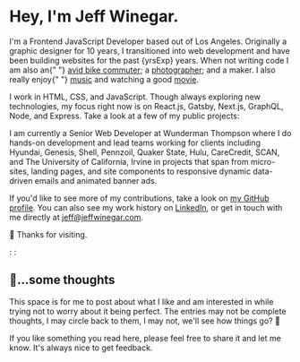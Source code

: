 

<SEO title="Jeff Winegar - Frontend Developer" />

# Hey, I'm Jeff Winegar.

<p>
  I'm a Frontend JavaScript Developer based out of Los Angeles. Originally a
  graphic designer for 10 years, I transitioned into web development and have
  been building websites for the past {yrsExp} years. When not writing code I am
  also an{" "}
  <a href="https://www.strava.com/athletes/jeff_winegar">avid bike commuter</a>;
  a <a href="https://www.instagram.com/jeff_winegar/">photographer</a>; and a
  maker. I also really enjoy{" "}
  <a href="https://music.apple.com/profile/jeff_winegar">music</a> and watching
  a good <a href="https://letterboxd.com/jeff_winegar/">movie</a>.
</p>

I work in HTML, CSS, and JavaScript. Though always exploring new technologies, my focus right now is on React.js, Gatsby, Next.js, GraphQL, Node, and Express. Take a look at a few of my public projects:

<GithubRepos />

I am currently a Senior Web Developer at Wunderman Thompson where I do hands-on development and lead teams working for clients including Hyundai, Genesis, Shell, Pennzoil, Quaker State, Hulu, CareCredit, SCAN, and The University of California, Irvine in projects that span from micro-sites, landing pages, and site components to responsive dynamic data-driven emails and animated banner ads.

If you'd like to see more of my contributions, take a look on [my GitHub profile](https://github.com/jeffwinegar). You can also see my work history on [LinkedIn](https://www.linkedin.com/in/jeffwinegar), or get in touch with me directly at [jeff@jeffwinegar.com](mailto:jeff@jeffwinegar.com).

👋 Thanks for visiting.

: :

## 🤔...some thoughts

This space is for me to post about what I like and am interested in while trying not to worry about it being perfect. The entries may not be complete thoughts, I may circle back to them, I may not, we'll see how things go? 🤷

If you like something you read here, please feel free to share it and let me know. It's always nice to get feedback.

<PostsListing />
